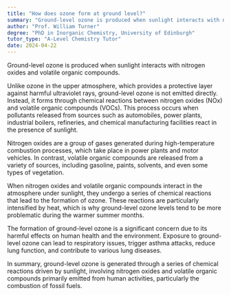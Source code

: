 ```yaml
---
title: "How does ozone form at ground level?"
summary: "Ground-level ozone is produced when sunlight interacts with nitrogen oxides and volatile organic compounds, highlighting the role of these pollutants in air quality and environmental health."
author: "Prof. William Turner"
degree: "PhD in Inorganic Chemistry, University of Edinburgh"
tutor_type: "A-Level Chemistry Tutor"
date: 2024-04-22
---
```


Ground-level ozone is produced when sunlight interacts with nitrogen oxides and volatile organic compounds.

Unlike ozone in the upper atmosphere, which provides a protective layer against harmful ultraviolet rays, ground-level ozone is not emitted directly. Instead, it forms through chemical reactions between nitrogen oxides (NOx) and volatile organic compounds (VOCs). This process occurs when pollutants released from sources such as automobiles, power plants, industrial boilers, refineries, and chemical manufacturing facilities react in the presence of sunlight.

Nitrogen oxides are a group of gases generated during high-temperature combustion processes, which take place in power plants and motor vehicles. In contrast, volatile organic compounds are released from a variety of sources, including gasoline, paints, solvents, and even some types of vegetation.

When nitrogen oxides and volatile organic compounds interact in the atmosphere under sunlight, they undergo a series of chemical reactions that lead to the formation of ozone. These reactions are particularly intensified by heat, which is why ground-level ozone levels tend to be more problematic during the warmer summer months.

The formation of ground-level ozone is a significant concern due to its harmful effects on human health and the environment. Exposure to ground-level ozone can lead to respiratory issues, trigger asthma attacks, reduce lung function, and contribute to various lung diseases.

In summary, ground-level ozone is generated through a series of chemical reactions driven by sunlight, involving nitrogen oxides and volatile organic compounds primarily emitted from human activities, particularly the combustion of fossil fuels.
    